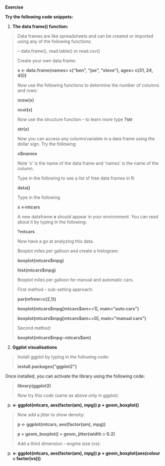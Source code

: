 **Exercise**

**Try the following code snippets:**

1.  **The data frame() function:**

> Data frames are like spreadsheets and can be created or imported using
> any of the following functions:
>
> -- data.frame(), read.table() or read.csv()
>
> Create your own data frame:
>
> **x \<- data.frame(names= c("ben", "joe", "steve"), ages= c(31, 24,
> 45))**
>
> Now use the following functions to determine the number of columns and
> rows:
>
> **nrow(x)**
>
> **ncol(x)**
>
> Now use the structure function -- to learn more type **?str**
>
> **str(x)**
>
> Now you can access any column/variable in a data frame using the
> dollar sign. Try the following:
>
> **x\$names**
>
> Note 'x' is the name of the data frame and 'names' is the name of the
> column.
>
> Type in the following to see a list of free data frames in R:
>
> **data()**
>
> Type in the following
>
> **x \<-mtcars**
>
> A new dataframe **x** should appear in your environment. You can read
> about it by typing in the following:
>
> **?mtcars**
>
> Now have a go at analyzing this data.
>
> Boxplot miles per galloon and create a histogram:
>
> **boxplot(mtcars\$mpg)**
>
> **hist(mtcars\$mpg)**
>
> Boxplot miles per galloon for manual and automatic cars.
>
> First method -- sub-setting approach:
>
> **par(mfrow=c(2,1))**
>
> **boxplot(mtcars\$mpg\[mtcars\$am==1\], main="auto cars")**
>
> **boxplot(mtcars\$mpg\[mtcars\$am==0\], main="manual cars")**
>
> Second method:
>
> **boxplot(mtcars\$mpg\~mtcars\$am)**

2.  **Ggplot visualisations**

> Install ggplot by typing in the following code:
>
> **install.packages(\"ggplot2\")**

Once installed, you can activate the library using the following code:

> **library(ggplot2)**
>
> Now try this code (same as above only in ggplot):

p.  **\<- ggplot(mtcars, aes(factor(am), mpg)) p + geom_boxplot()**

> Now add a jitter to show density:
>
> **p \<- ggplot(mtcars, aes(factor(am), mpg))**
>
> **p + geom_boxplot() + geom_jitter(width = 0.2)**
>
> Add a third dimension -- engine size (vs):

p.  **\<- ggplot(mtcars, aes(factor(am), mpg)) p +
    geom_boxplot(aes(colour = factor(vs)))**
